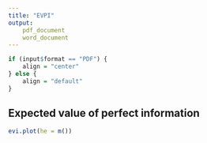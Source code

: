 ```yaml
---
title: "EVPI"
output: 
	pdf_document
	word_document
---
```


```r
if (input$format == "PDF") {
    align = "center"
} else {
    align = "default"
}
```

## Expected value of perfect information

```r
evi.plot(he = m())
```
